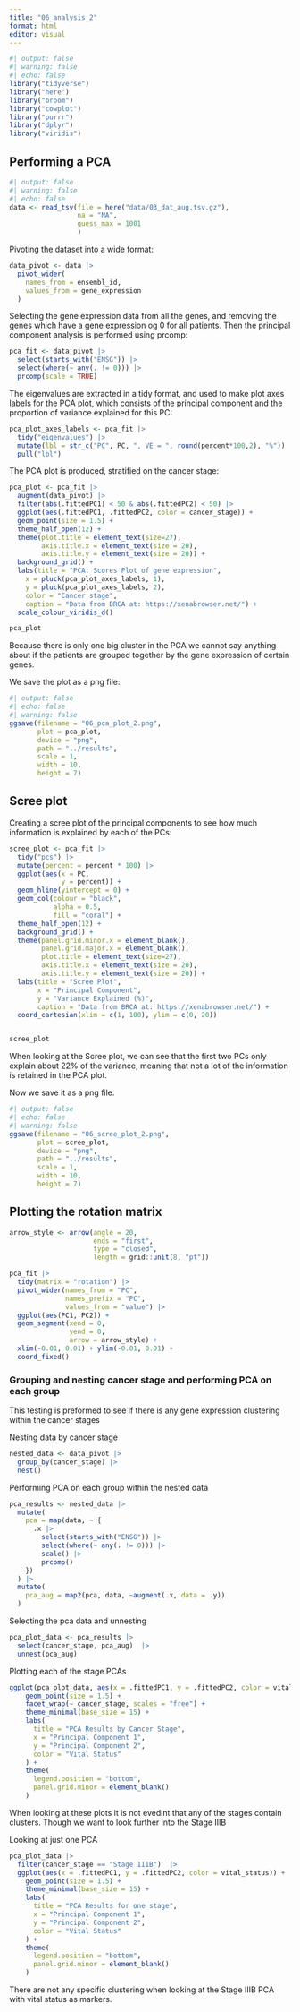 ```yaml
---
title: "06_analysis_2"
format: html
editor: visual
---
```


```r
#| output: false
#| warning: false
#| echo: false
library("tidyverse")
library("here")
library("broom")
library("cowplot")
library("purrr")
library("dplyr")
library("viridis")
```

## Performing a PCA

```r
#| output: false
#| warning: false
#| echo: false
data <- read_tsv(file = here("data/03_dat_aug.tsv.gz"), 
                 na = "NA", 
                 guess_max = 1001
                 )

```

Pivoting the dataset into a wide format:

```r
data_pivot <- data |>
  pivot_wider(
    names_from = ensembl_id,
    values_from = gene_expression
  )

```

Selecting the gene expression data from all the genes, and removing the genes which have a gene expression og 0 for all patients. Then the principal component analysis is performed using prcomp:

```r
pca_fit <- data_pivot |> 
  select(starts_with("ENSG")) |> 
  select(where(~ any(. != 0))) |> 
  prcomp(scale = TRUE)

```

The eigenvalues are extracted in a tidy format, and used to make plot axes labels for the PCA plot, which consists of the principal component and the proportion of variance explained for this PC:

```r
pca_plot_axes_labels <- pca_fit |>
  tidy("eigenvalues") |>
  mutate(lbl = str_c("PC", PC, ", VE = ", round(percent*100,2), "%")) |> 
  pull("lbl")

```

The PCA plot is produced, stratified on the cancer stage:

```r

pca_plot <- pca_fit |> 
  augment(data_pivot) |> 
  filter(abs(.fittedPC1) < 50 & abs(.fittedPC2) < 50) |> 
  ggplot(aes(.fittedPC1, .fittedPC2, color = cancer_stage)) +
  geom_point(size = 1.5) +
  theme_half_open(12) +
  theme(plot.title = element_text(size=27), 
        axis.title.x = element_text(size = 20), 
        axis.title.y = element_text(size = 20)) +
  background_grid() + 
  labs(title = "PCA: Scores Plot of gene expression",
    x = pluck(pca_plot_axes_labels, 1),
    y = pluck(pca_plot_axes_labels, 2), 
    color = "Cancer stage", 
    caption = "Data from BRCA at: https://xenabrowser.net/") + 
  scale_colour_viridis_d()

pca_plot

```

Because there is only one big cluster in the PCA we cannot say anything about if the patients are grouped together by the gene expression of certain genes.

We save the plot as a png file:

```r
#| output: false
#| echo: false
#| warning: false
ggsave(filename = "06_pca_plot_2.png",
       plot = pca_plot,
       device = "png",
       path = "../results",
       scale = 1,
       width = 10, 
       height = 7)

```

## Scree plot

Creating a scree plot of the principal components to see how much information is explained by each of the PCs:

```r

scree_plot <- pca_fit |>
  tidy("pcs") |> 
  mutate(percent = percent * 100) |> 
  ggplot(aes(x = PC,
             y = percent)) +
  geom_hline(yintercept = 0) +
  geom_col(colour = "black",
           alpha = 0.5, 
           fill = "coral") +
  theme_half_open(12) + 
  background_grid() + 
  theme(panel.grid.minor.x = element_blank(),
        panel.grid.major.x = element_blank(), 
        plot.title = element_text(size=27), 
        axis.title.x = element_text(size = 20), 
        axis.title.y = element_text(size = 20)) +
  labs(title = "Scree Plot", 
       x = "Principal Component", 
       y = "Variance Explained (%)", 
       caption = "Data from BRCA at: https://xenabrowser.net/") +
  coord_cartesian(xlim = c(1, 100), ylim = c(0, 20)) 


scree_plot
```

When looking at the Scree plot, we can see that the first two PCs only explain about 22% of the variance, meaning that not a lot of the information is retained in the PCA plot.

Now we save it as a png file:

```r
#| output: false
#| echo: false
#| warning: false
ggsave(filename = "06_scree_plot_2.png",
       plot = scree_plot,
       device = "png",
       path = "../results",
       scale = 1,
       width = 10, 
       height = 7)
```

## Plotting the rotation matrix

```r

arrow_style <- arrow(angle = 20, 
                     ends = "first", 
                     type = "closed", 
                     length = grid::unit(8, "pt"))

pca_fit |> 
  tidy(matrix = "rotation") |> 
  pivot_wider(names_from = "PC", 
              names_prefix = "PC", 
              values_from = "value") |> 
  ggplot(aes(PC1, PC2)) +
  geom_segment(xend = 0, 
               yend = 0, 
               arrow = arrow_style) +
  xlim(-0.01, 0.01) + ylim(-0.01, 0.01) +
  coord_fixed()

```

### Grouping and nesting cancer stage and performing PCA on each group

This testing is preformed to see if there is any gene expression clustering within the cancer stages

Nesting data by cancer stage

```r
nested_data <- data_pivot |> 
  group_by(cancer_stage) |> 
  nest()
```

Performing PCA on each group within the nested data

```r
pca_results <- nested_data |> 
  mutate(
    pca = map(data, ~ {
      .x |> 
        select(starts_with("ENSG")) |> 
        select(where(~ any(. != 0))) |>
        scale() |> 
        prcomp()
    })
  ) |> 
  mutate(
    pca_aug = map2(pca, data, ~augment(.x, data = .y))
  )
```

Selecting the pca data and unnesting

```r
pca_plot_data <- pca_results |> 
  select(cancer_stage, pca_aug)  |>
  unnest(pca_aug)
```

Plotting each of the stage PCAs

```r
ggplot(pca_plot_data, aes(x = .fittedPC1, y = .fittedPC2, color = vital_status)) +
    geom_point(size = 1.5) +
    facet_wrap(~ cancer_stage, scales = "free") +
    theme_minimal(base_size = 15) +
    labs(
      title = "PCA Results by Cancer Stage",
      x = "Principal Component 1",
      y = "Principal Component 2",
      color = "Vital Status"
    ) +
    theme(
      legend.position = "bottom",
      panel.grid.minor = element_blank()
    )
```

When looking at these plots it is not evedint that any of the stages contain clusters. Though we want to look further into the Stage IIIB

Looking at just one PCA

```r
pca_plot_data |> 
  filter(cancer_stage == "Stage IIIB")  |>
  ggplot(aes(x = .fittedPC1, y = .fittedPC2, color = vital_status)) +
    geom_point(size = 1.5) +
    theme_minimal(base_size = 15) +
    labs(
      title = "PCA Results for one stage",
      x = "Principal Component 1",
      y = "Principal Component 2",
      color = "Vital Status"
    ) +
    theme(
      legend.position = "bottom",
      panel.grid.minor = element_blank()
    )
```

There are not any specific clustering when looking at the Stage IIIB PCA with vital status as markers.
